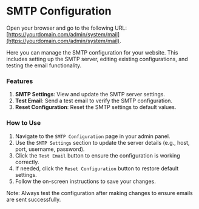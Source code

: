 # SMTP Configuration

Open your browser and go to the following URL: [https://yourdomain.com/admin/system/mail](https://yourdomain.com/admin/system/mail).

Here you can manage the SMTP configuration for your website. This includes setting up the SMTP server, editing existing configurations, and testing the email functionality.

### Features
1. **SMTP Settings**: View and update the SMTP server settings.
2. **Test Email**: Send a test email to verify the SMTP configuration.
3. **Reset Configuration**: Reset the SMTP settings to default values.

### How to Use
1. Navigate to the `SMTP Configuration` page in your admin panel.
2. Use the `SMTP Settings` section to update the server details (e.g., host, port, username, password).
3. Click the `Test Email` button to ensure the configuration is working correctly.
4. If needed, click the `Reset Configuration` button to restore default settings.
5. Follow the on-screen instructions to save your changes.

Note: Always test the configuration after making changes to ensure emails are sent successfully.